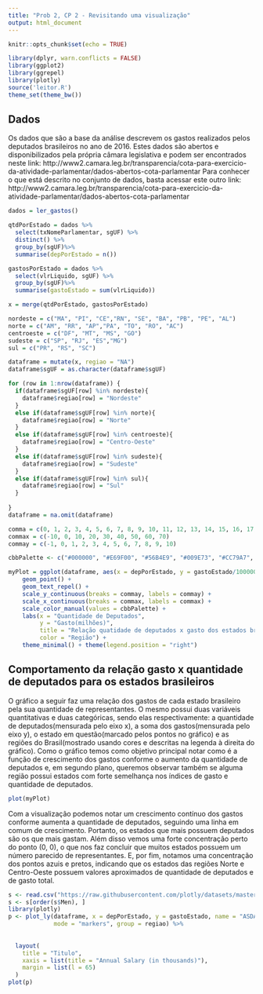 ```yaml
---
title: "Prob 2, CP 2 - Revisitando uma visualização"
output: html_document
---
```


```r
knitr::opts_chunk$set(echo = TRUE)
```

```r
library(dplyr, warn.conflicts = FALSE)
library(ggplot2)
library(ggrepel)
library(plotly)
source('leitor.R')
theme_set(theme_bw())
```
## Dados 

Os dados que são a base da análise descrevem os gastos realizados pelos deputados brasileiros no ano de 2016. 
Estes dados são abertos e disponibilizados pela própria câmara legislativa e podem ser encontrados neste link: 
http://www2.camara.leg.br/transparencia/cota-para-exercicio-da-atividade-parlamentar/dados-abertos-cota-parlamentar
Para conhecer o que está descrito no conjunto de dados, basta acessar este outro link:
http://www2.camara.leg.br/transparencia/cota-para-exercicio-da-atividade-parlamentar/dados-abertos-cota-parlamentar
```r
dados = ler_gastos()
```



```r
qtdPorEstado = dados %>%
  select(txNomeParlamentar, sgUF) %>%
  distinct() %>% 
  group_by(sgUF)%>%
  summarise(depPorEstado = n())


```



```r
gastosPorEstado = dados %>%
  select(vlrLiquido, sgUF) %>% 
  group_by(sgUF)%>%
  summarise(gastoEstado = sum(vlrLiquido))

x = merge(qtdPorEstado, gastosPorEstado)

nordeste = c("MA", "PI", "CE","RN", "SE", "BA", "PB", "PE", "AL")
norte = c("AM", "RR", "AP","PA", "TO", "RO", "AC")
centroeste = c("DF", "MT", "MS", "GO")
sudeste = c("SP", "RJ", "ES","MG")
sul = c("PR", "RS", "SC")

dataframe = mutate(x, regiao = "NA")
dataframe$sgUF = as.character(dataframe$sgUF)

for (row in 1:nrow(dataframe)) {
  if(dataframe$sgUF[row] %in% nordeste){
    dataframe$regiao[row] = "Nordeste"
  }
  else if(dataframe$sgUF[row] %in% norte){
    dataframe$regiao[row] = "Norte"
  }
  else if(dataframe$sgUF[row] %in% centroeste){
    dataframe$regiao[row] = "Centro-Oeste"
  }  
  else if(dataframe$sgUF[row] %in% sudeste){
    dataframe$regiao[row] = "Sudeste"
  }
  else if(dataframe$sgUF[row] %in% sul){
    dataframe$regiao[row] = "Sul"
  }
  
}
dataframe = na.omit(dataframe)

comma = c(0, 1, 2, 3, 4, 5, 6, 7, 8, 9, 10, 11, 12, 13, 14, 15, 16, 17, 18, 19, 20, 21, 22, 23, 24, 25, 26, 27, 28, 29, 30, 31, 32, 33, 34, 35, 36, 37, 38, 39, 40, 41, 42, 43, 44, 45, 46, 47, 48, 49, 50, 51, 52, 53, 54, 55, 56, 57, 58, 59, 60, 61, 62, 63, 64, 65, 66, 67, 68, 69)
commax = c(-10, 0, 10, 20, 30, 40, 50, 60, 70)
commay = c(-1, 0, 1, 2, 3, 4, 5, 6, 7, 8, 9, 10)

cbbPalette <- c("#000000", "#E69F00", "#56B4E9", "#009E73", "#CC79A7", "#999999")

myPlot = ggplot(dataframe, aes(x = depPorEstado, y = gastoEstado/1000000, color = regiao, label = sgUF)) +
    geom_point() +
    geom_text_repel() +
    scale_y_continuous(breaks = commay, labels = commay) +
    scale_x_continuous(breaks = commax, labels = commax) +
    scale_color_manual(values = cbbPalette) +
    labs(x = "Quantidade de Deputados",
         y = "Gasto(milhões)",
         title = "Relação quatidade de deputados x gasto dos estados brasileiros",
         color = "Região") +
    theme_minimal() + theme(legend.position = "right")

```
## Comportamento da relação gasto x quantidade de deputados para os estados brasileiros
O gráfico a seguir faz uma relação dos gastos de cada estado brasileiro pela sua quantidade de representantes. O mesmo possui duas variáveis quantitativas e duas categóricas, sendo elas respectivamente: a quantidade de deputados(mensurada pelo eixo x), a soma dos gastos(mensurada pelo eixo y), o estado em questão(marcado pelos pontos no gráfico) e as regiões do Brasil(mostrado usando cores e descritas na legenda à direita do gráfico). 
Como o gráfico temos como objetivo principal notar como é a função de crescimento dos gastos conforme o aumento da quantidade de deputados e, em segundo plano, queremos observar também se alguma região possui estados com forte semelhança nos índices de gasto e quantidade de deputados.

```r
plot(myPlot)
```

Com a visualização podemos notar um crescimento contínuo dos gastos conforme aumenta a quantidade de deputados, seguindo uma linha em comum de crescimento. Portanto, os estados que mais possuem deputados são os que mais gastam. Além disso vemos uma forte concentração perto do ponto (0, 0), o que nos faz concluir que muitos estados possuem um número parecido de representantes. E, por fim, notamos uma concentração dos pontos azuis e pretos, indicando que os estados das regiões Norte e Centro-Oeste possuem valores aproximados de quantidade de deputados e de gasto total.

```r
s <- read.csv("https://raw.githubusercontent.com/plotly/datasets/master/school_earnings.csv")
s <- s[order(s$Men), ]
library(plotly)
p <- plot_ly(dataframe, x = depPorEstado, y = gastoEstado, name = "ASDASD",
             mode = "markers", group = regiao) %>%
  
  
  layout(
    title = "Titulo",
    xaxis = list(title = "Annual Salary (in thousands)"),
    margin = list(l = 65)
  )
plot(p)

```